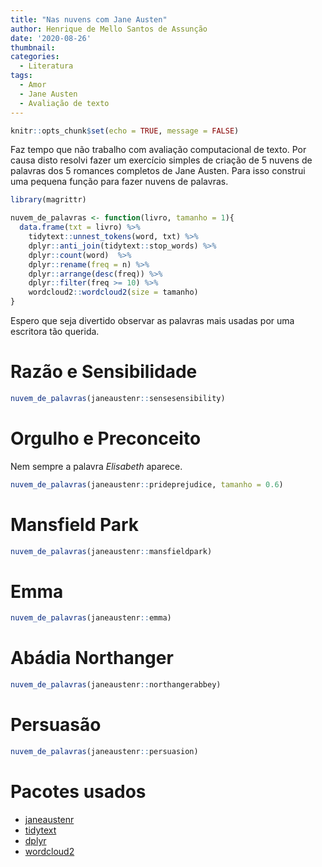 ```yaml
---
title: "Nas nuvens com Jane Austen"
author: Henrique de Mello Santos de Assunção
date: '2020-08-26'
thumbnail:
categories:
  - Literatura
tags:
  - Amor
  - Jane Austen
  - Avaliação de texto
---
```


```r
knitr::opts_chunk$set(echo = TRUE, message = FALSE)

```

Faz tempo que não trabalho com avaliação computacional de texto. Por causa disto resolvi fazer um exercício simples de criação de 5 nuvens de palavras dos 5 romances completos de Jane Austen. Para isso construi uma pequena função para fazer nuvens de palavras.

```r
library(magrittr)

nuvem_de_palavras <- function(livro, tamanho = 1){
  data.frame(txt = livro) %>% 
    tidytext::unnest_tokens(word, txt) %>%
    dplyr::anti_join(tidytext::stop_words) %>% 
    dplyr::count(word)  %>%
    dplyr::rename(freq = n) %>%
    dplyr::arrange(desc(freq)) %>%
    dplyr::filter(freq >= 10) %>% 
    wordcloud2::wordcloud2(size = tamanho)
}

```

Espero que seja divertido observar as palavras mais usadas por uma escritora tão querida. 

# Razão e Sensibilidade

```r
nuvem_de_palavras(janeaustenr::sensesensibility)
```

# Orgulho e Preconceito

Nem sempre a palavra _Elisabeth_ aparece. 
```r
nuvem_de_palavras(janeaustenr::prideprejudice, tamanho = 0.6)
```
# Mansfield Park
```r
nuvem_de_palavras(janeaustenr::mansfieldpark)
```

# Emma

```r
nuvem_de_palavras(janeaustenr::emma)
```

# Abádia Northanger
```r
nuvem_de_palavras(janeaustenr::northangerabbey)
```

# Persuasão
```r
nuvem_de_palavras(janeaustenr::persuasion)
```

# Pacotes usados

* [janeaustenr](https://github.com/juliasilge/janeaustenr)
* [tidytext](https://github.com/juliasilge/tidytext)
* [dplyr](https://github.com/tidyverse/dplyr)
* [wordcloud2](https://github.com/Lchiffon/wordcloud2)

